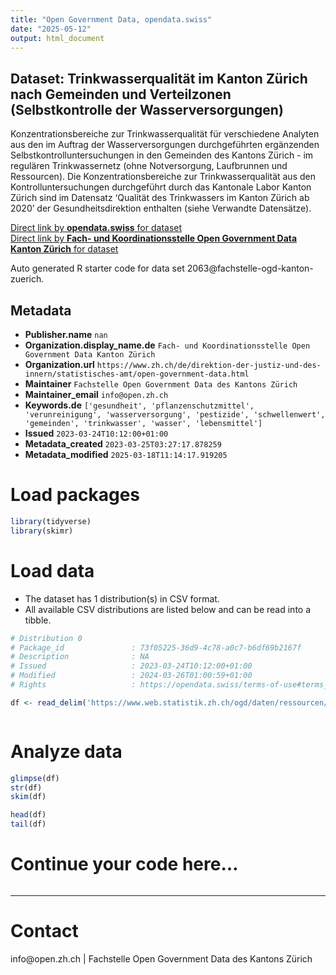 ```yaml
---
title: "Open Government Data, opendata.swiss"
date: "2025-05-12"
output: html_document
---
```


## Dataset: Trinkwasserqualität im Kanton Zürich nach Gemeinden und Verteilzonen (Selbstkontrolle der Wasserversorgungen)

Konzentrationsbereiche zur Trinkwasserqualität für verschiedene Analyten aus den im Auftrag der Wasserversorgungen durchgeführten ergänzenden Selbstkontrolluntersuchungen in den Gemeinden des Kantons Zürich - im regulären Trinkwassernetz (ohne Notversorgung, Laufbrunnen und Ressourcen). Die Konzentrationsbereiche zur Trinkwasserqualität aus den Kontrolluntersuchungen durchgeführt durch das Kantonale Labor Kanton Zürich sind im Datensatz 'Qualität des Trinkwassers im Kanton Zürich ab 2020' der Gesundheitsdirektion enthalten (siehe Verwandte Datensätze).

[Direct link by **opendata.swiss** for dataset](https://opendata.swiss/de/dataset/trinkwasserqualitat-im-kanton-zurich-nach-gemeinden-und-verteilzonen-selbstkontrolle-der-wasser)<br>
[Direct link by **Fach- und Koordinationsstelle Open Government Data Kanton Zürich** for dataset](nan)

Auto generated R starter code for data set 2063@fachstelle-ogd-kanton-zuerich.

## Metadata

- **Publisher.name** `nan`
- **Organization.display_name.de** `Fach- und Koordinationsstelle Open Government Data Kanton Zürich`
- **Organization.url** `https://www.zh.ch/de/direktion-der-justiz-und-des-innern/statistisches-amt/open-government-data.html`
- **Maintainer** `Fachstelle Open Government Data des Kantons Zürich`
- **Maintainer_email** `info@open.zh.ch`
- **Keywords.de** `['gesundheit', 'pflanzenschutzmittel', 'verunreinigung', 'wasserversorgung', 'pestizide', 'schwellenwert', 'gemeinden', 'trinkwasser', 'wasser', 'lebensmittel']`
- **Issued** `2023-03-24T10:12:00+01:00`
- **Metadata_created** `2023-03-25T03:27:17.878259`
- **Metadata_modified** `2025-03-18T11:14:17.919205`


# Load packages

```r

library(tidyverse)
library(skimr)

```

# Load data

-   The dataset has 1 distribution(s) in CSV format.
-   All available CSV distributions are listed below and can be read into a tibble.

```r

# Distribution 0
# Package_id               : 73f05225-36d9-4c78-a0c7-b6df69b2167f
# Description              : NA
# Issued                   : 2023-03-24T10:12:00+01:00
# Modified                 : 2024-03-26T01:00:59+01:00
# Rights                   : https://opendata.swiss/terms-of-use#terms_by

df <- read_delim('https://www.web.statistik.zh.ch/ogd/daten/ressourcen/KTZH_00002063_00004104.csv')



```

# Analyze data

```r

glimpse(df)
str(df)
skim(df)

head(df)
tail(df)

```

# Continue your code here...

```r

```

------------------------------------------------------------------------

# Contact

info@open.zh.ch | Fachstelle Open Government Data des Kantons Zürich
